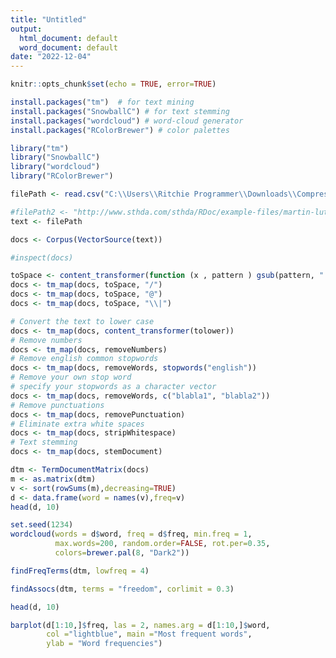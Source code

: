 ---
title: "Untitled"
output:
  html_document: default
  word_document: default
date: "2022-12-04"
---

```{r setup, include=FALSE}
knitr::opts_chunk$set(echo = TRUE, error=TRUE)
```


```{r}
install.packages("tm")  # for text mining
install.packages("SnowballC") # for text stemming
install.packages("wordcloud") # word-cloud generator 
install.packages("RColorBrewer") # color palettes
```

```{r}
library("tm")
library("SnowballC")
library("wordcloud")
library("RColorBrewer")
```

```{r}
filePath <- read.csv("C:\\Users\\Ritchie Programmer\\Downloads\\Compressed\\495418316_Dataset_6531045998815340\\media prediction and its cost.csv")

#filePath2 <- "http://www.sthda.com/sthda/RDoc/example-files/martin-luther-king-i-have-a-dream-speech.txt"
text <- filePath
```

```{r}
docs <- Corpus(VectorSource(text))
```

```{r}
#inspect(docs)

toSpace <- content_transformer(function (x , pattern ) gsub(pattern, " ", x))
docs <- tm_map(docs, toSpace, "/")
docs <- tm_map(docs, toSpace, "@")
docs <- tm_map(docs, toSpace, "\\|")
```

```{r}
# Convert the text to lower case
docs <- tm_map(docs, content_transformer(tolower))
# Remove numbers
docs <- tm_map(docs, removeNumbers)
# Remove english common stopwords
docs <- tm_map(docs, removeWords, stopwords("english"))
# Remove your own stop word
# specify your stopwords as a character vector
docs <- tm_map(docs, removeWords, c("blabla1", "blabla2")) 
# Remove punctuations
docs <- tm_map(docs, removePunctuation)
# Eliminate extra white spaces
docs <- tm_map(docs, stripWhitespace)
# Text stemming
docs <- tm_map(docs, stemDocument)
```

```{r}
dtm <- TermDocumentMatrix(docs)
m <- as.matrix(dtm)
v <- sort(rowSums(m),decreasing=TRUE)
d <- data.frame(word = names(v),freq=v)
head(d, 10)

```

```{r}
set.seed(1234)
wordcloud(words = d$word, freq = d$freq, min.freq = 1,
          max.words=200, random.order=FALSE, rot.per=0.35, 
          colors=brewer.pal(8, "Dark2"))

findFreqTerms(dtm, lowfreq = 4)

findAssocs(dtm, terms = "freedom", corlimit = 0.3)

head(d, 10)
```

```{r}
barplot(d[1:10,]$freq, las = 2, names.arg = d[1:10,]$word,
        col ="lightblue", main ="Most frequent words",
        ylab = "Word frequencies")
```

```{r}

```

```{r}

```

```{r}

```

```{r}

```



